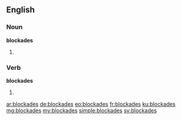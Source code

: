 ==English==

===Noun===
'''blockades'''

# {{plural of|blockade}}

===Verb===
'''blockades'''

# {{third-person singular of|blockade}}

[[ar:blockades]]
[[de:blockades]]
[[eo:blockades]]
[[fr:blockades]]
[[ku:blockades]]
[[mg:blockades]]
[[my:blockades]]
[[simple:blockades]]
[[sv:blockades]]